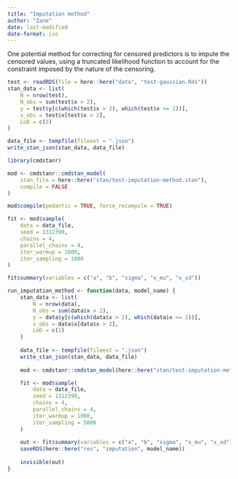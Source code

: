 ```yaml
---
title: "Imputation method"
author: "Zane"
date: last-modified
date-format: iso
---
```


One potential method for correcting for censored predictors is to impute the
censored values, using a truncated likelihood function to account for the
constraint imposed by the nature of the censoring.


```r
test <- readRDS(file = here::here("data", "test-gaussian.Rds"))
stan_data <- list(
	N = nrow(test),
	N_obs = sum(test$x > 2),
	y = test$y[c(which(test$x > 2), which(test$x <= 2))],
	x_obs = test$x[test$x > 2],
	LoD = c(2)
)

data_file <- tempfile(fileext = ".json")
write_stan_json(stan_data, data_file)
```

```r
library(cmdstanr)

mod <- cmdstanr::cmdstan_model(
	stan_file = here::here("stan/test-imputation-method.stan"),
	compile = FALSE
)
```

```r
mod$compile(pedantic = TRUE, force_recompile = TRUE)
```

```r
fit <- mod$sample(
	data = data_file,
	seed = 1312390,
	chains = 4,
	parallel_chains = 4,
	iter_warmup = 1000,
	iter_sampling = 1000
)
```

```r
fit$summary(variables = c("a", "b", "sigma", "x_mu", "x_sd"))
```

```r
run_imputation_method <- function(data, model_name) {
	stan_data <- list(
		N = nrow(data),
		N_obs = sum(data$x > 2),
		y = data$y[c(which(data$x > 2), which(data$x <= 2))],
		x_obs = data$x[data$x > 2],
		LoD = c(2)
	)
	
	data_file <- tempfile(fileext = ".json")
	write_stan_json(stan_data, data_file)
	
	mod <- cmdstanr::cmdstan_model(here::here("stan/test-imputation-method.stan"))

	fit <- mod$sample(
		data = data_file,
		seed = 1312390,
		chains = 4,
		parallel_chains = 4,
		iter_warmup = 1000,
		iter_sampling = 5000
	)
	
	out <- fit$summary(variables = c("a", "b", "sigma", "x_mu", "x_sd"))
	saveRDS(here::here("res", "imputation", model_name))
	
	invisible(out)
}
```



